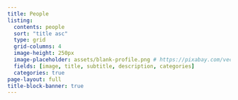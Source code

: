 ```yaml
---
title: People
listing:
  contents: people
  sort: "title asc"
  type: grid
  grid-columns: 4
  image-height: 250px
  image-placeholder: assets/blank-profile.png # https://pixabay.com/vectors/blank-profile-picture-mystery-man-973460/
  fields: [image, title, subtitle, description, categories]
  categories: true
page-layout: full
title-block-banner: true
---
```



